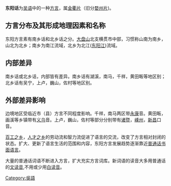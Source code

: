 {{Unreferenced|time=2021-05-05T05:21:13+00:00}}
{{Infobox language
|name=东阳话
|states=中国
|region=浙江东阳
|ethnicity=[[汉族|汉族]]
|latd=29|latm=17|latNS=N
|longd=120 |longm=14|longEW =E
|familycolor=[[汉藏语系|汉藏语系]]
|fam1=[[汉藏语系|汉藏语系]]}}
'''东阳话'''为[[吴语|吴语]]中的一种[[方言|方言]]，属[[金衢片|金衢片]]（旧分[[婺州片|婺州片]])。

==方言分布及其形成地理因素和名称==
东阳方言素有南乡话和北乡话之分。[[大盘山|大盘山]]北支横贯市中部，习惯称山南为南乡，山北为北乡；南乡为南江流域，北乡为北江([[东阳江|东阳江]])流域。
==内部差异==
南乡话或北乡话，内部皆有差异。南乡话有湖溪，南马，千祥，黄田畈等地区别；北乡话有吴宁，上卢，巍山，佐村等地区别。
==外部差异影响==
边境地区受临近市（县）方言不同程度影响。千祥，南马两区带[[永康|永康]]音。黄田畈，画溪等乡镇带有[[义乌|义乌]]音。上卢，巍山，佐村等部分分别带有[[诸暨|诸暨]]，[[嵊州|嵊州]]，[[新昌|新昌]]口音。

[[百工之乡|百工之乡]]，[[人才之乡|人才之乡]]的劳动流和智力流促进了语言的交流，改变了方言相对封闭的状态。扩大、更新了语言生活的范围和内容，东阳方言发展趋势逐渐靠近[[普通话|普通话]][[书面语言|书面语言]]。

大量的普通话词语不断进入方言，扩大充实方言词库。新词语的读音大多用普通话的[[文读音|文读音]],不用或少用[[白读音|白读音]]。

[[Category:吳語|Category:吳語]]